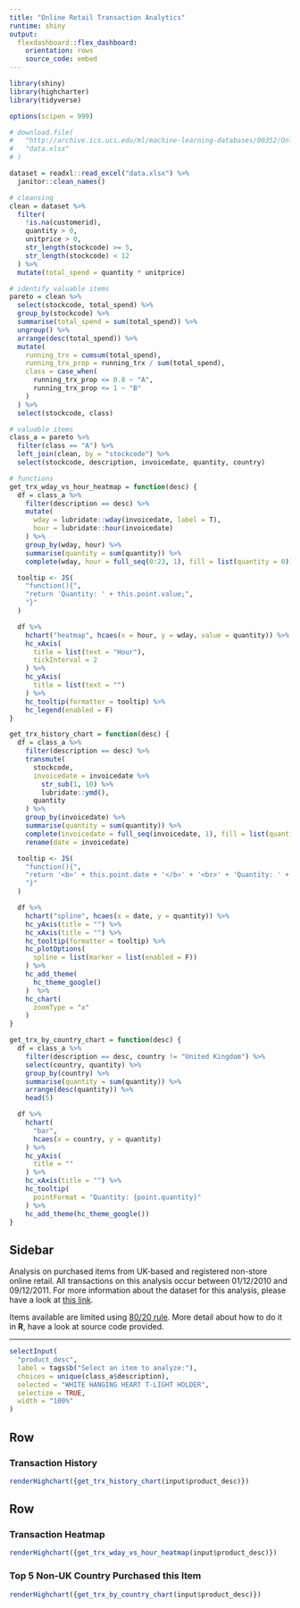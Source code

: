 ```yaml
---
title: "Online Retail Transaction Analytics"
runtime: shiny
output: 
  flexdashboard::flex_dashboard:
    orientation: rows
    source_code: embed
---
```


```r
library(shiny)
library(highcharter)
library(tidyverse)

options(scipen = 999)

# download.file(
#   "http://archive.ics.uci.edu/ml/machine-learning-databases/00352/Online%20Retail.xlsx",
#   "data.xlsx"
# )

dataset = readxl::read_excel("data.xlsx") %>%
  janitor::clean_names()

# cleansing
clean = dataset %>%
  filter(
    !is.na(customerid),
    quantity > 0,
    unitprice > 0,
    str_length(stockcode) >= 5,
    str_length(stockcode) < 12
  ) %>%
  mutate(total_spend = quantity * unitprice)

# identify valuable items
pareto = clean %>%
  select(stockcode, total_spend) %>%
  group_by(stockcode) %>%
  summarise(total_spend = sum(total_spend)) %>%
  ungroup() %>%
  arrange(desc(total_spend)) %>%
  mutate(
    running_trx = cumsum(total_spend),
    running_trx_prop = running_trx / sum(total_spend),
    class = case_when(
      running_trx_prop <= 0.8 ~ "A",
      running_trx_prop <= 1 ~ "B"
    )
  ) %>%
  select(stockcode, class)

# valuable items
class_a = pareto %>%
  filter(class == "A") %>%
  left_join(clean, by = "stockcode") %>%
  select(stockcode, description, invoicedate, quantity, country)

# functions
get_trx_wday_vs_hour_heatmap = function(desc) {
  df = class_a %>%
    filter(description == desc) %>%
    mutate(
      wday = lubridate::wday(invoicedate, label = T),
      hour = lubridate::hour(invoicedate)
    ) %>%
    group_by(wday, hour) %>%
    summarise(quantity = sum(quantity)) %>%
    complete(wday, hour = full_seq(0:23, 1), fill = list(quantity = 0))

  tooltip <- JS(
    "function(){",
    "return 'Quantity: ' + this.point.value;",
    "}"
  )

  df %>%
    hchart("heatmap", hcaes(x = hour, y = wday, value = quantity)) %>%
    hc_xAxis(
      title = list(text = "Hour"),
      tickInterval = 2
    ) %>%
    hc_yAxis(
      title = list(text = "")
    ) %>%
    hc_tooltip(formatter = tooltip) %>%
    hc_legend(enabled = F)
}

get_trx_history_chart = function(desc) {
  df = class_a %>%
    filter(description == desc) %>%
    transmute(
      stockcode,
      invoicedate = invoicedate %>%
        str_sub(1, 10) %>%
        lubridate::ymd(),
      quantity
    ) %>%
    group_by(invoicedate) %>%
    summarise(quantity = sum(quantity)) %>%
    complete(invoicedate = full_seq(invoicedate, 1), fill = list(quantity = 0)) %>%
    rename(date = invoicedate)

  tooltip <- JS(
    "function(){",
    "return '<b>' + this.point.date + '</b>' + '<br>' + 'Quantity: ' + this.point.quantity;",
    "}"
  )

  df %>%
    hchart("spline", hcaes(x = date, y = quantity)) %>%
    hc_yAxis(title = "") %>%
    hc_xAxis(title = "") %>%
    hc_tooltip(formatter = tooltip) %>%
    hc_plotOptions(
      spline = list(marker = list(enabled = F))
    ) %>%
    hc_add_theme(
      hc_theme_google()
    )  %>%
    hc_chart(
      zoomType = "x"
    )
}

get_trx_by_country_chart = function(desc) {
  df = class_a %>%
    filter(description == desc, country != "United Kingdom") %>%
    select(country, quantity) %>%
    group_by(country) %>%
    summarise(quantity = sum(quantity)) %>%
    arrange(desc(quantity)) %>%
    head(5)

  df %>%
    hchart(
      "bar",
      hcaes(x = country, y = quantity)
    ) %>%
    hc_yAxis(
      title = ""
    ) %>%
    hc_xAxis(title = "") %>%
    hc_tooltip(
      pointFormat = "Quantity: {point.quantity}"
    ) %>%
    hc_add_theme(hc_theme_google())
}
```

Sidebar {.sidebar data-width=330}
-------------------------------------

Analysis on purchased items from UK-based and registered non-store online retail. All transactions on this analysis occur between 01/12/2010 and 09/12/2011. For more information about the dataset for this analysis, please have a look at [this link](http://archive.ics.uci.edu/ml/datasets/online+retail). 

Items available are limited using [80/20 rule](https://en.wikipedia.org/wiki/Pareto_principle). More detail about how to do it in **R**, have a look at source code provided.

---

```r
selectInput(
  "product_desc", 
  label = tags$b("Select an item to analyze:"), 
  choices = unique(class_a$description), 
  selected = "WHITE HANGING HEART T-LIGHT HOLDER",
  selectize = TRUE,
  width = "100%"
)
```
    
Row {data-height=500}
-------------------------------------

### Transaction History

```r
renderHighchart({get_trx_history_chart(input$product_desc)})
```

Row {data-height=500}
-------------------------------------
   
### Transaction Heatmap

```r
renderHighchart({get_trx_wday_vs_hour_heatmap(input$product_desc)})
```   
    
### Top 5 Non-UK Country Purchased this Item

```r
renderHighchart({get_trx_by_country_chart(input$product_desc)})
```
